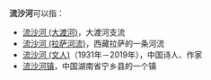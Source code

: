 '''流沙河'''可以指：

*[[流沙河_(大渡河)|流沙河 (大渡河)]]，大渡河支流
*[[流沙河_(拉萨河流)|流沙河 (拉萨河流)]]，西藏拉萨的一条河流
*[[流沙河_(文人)|流沙河 (文人)]]（1931年－2019年），中国诗人、作家
*[[流沙河镇|流沙河镇]]，中国湖南省宁乡县的一个镇

{{Disambig|Cat=三字消歧义}}
